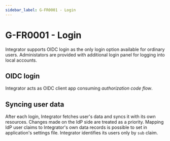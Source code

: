 ```yaml
---
sidebar_label: G-FR0001 - Login
---
```


# G-FR0001 - Login
Integrator supports OIDC login as the only login option available for ordinary users. Administators are provided with additional login panel for logging into local accounts.

## OIDC login
Integrator acts as OIDC client app consuming *authorization code flow*.

## Syncing user data
After each login, Integrator fetches user's data and syncs it with its own resources. Changes made on the IdP side are treated as a priority. Mapping IdP user claims to Integrator's own data records is possible to set in application's settings file. Integrator identifies its users only by `sub` claim.